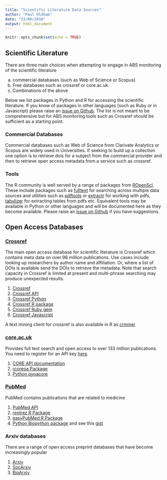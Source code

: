 ```yaml
---
title: "Scientific Literature Data Sources"
author: "Paul Oldham"
date: "23/06/2018"
output: html_document
---
```


```r
knitr::opts_chunk$set(echo = TRUE)
```

## Scientific Literature

There are three main choices when attempting to engage in ABS monitoring of the scientific literature

a) commercial databases (such as Web of Science or Scopus)
b) Free databases such as crossref or core.ac.uk
c) Combinations of the above

Below we list packages in Python and R for accessing the scientific literature. If you know of packages in other languages (such as Ruby or in Javascript) please raise an [issue on Github](https://github.com/poldham/abs_permits/issues). The list is not meant to be comprehensive but for ABS monitoring tools such as Crossref should be sufficient as a starting point. 

### Commercial Databases

Commercial databases such as Web of Science from Clarivate Analytics or Scopus are widely used in Universities. If seeking to build up a collection one option is to retrieve dois for a subject from the commercial provider and then to retrieve open access metadata from a service such as crossref. 

### Tools

The R community is well served by a range of packages from [ROpenSci](https://ropensci.org/packages/). These include packages such as [fulltext](https://github.com/ropensci/fulltext) for searching across multiple data sources and utilities such as [pdftools](https://github.com/ropensci/pdftools) or [extractr](https://github.com/ropensci/extractr) for working with pdfs, [tabulizer](https://github.com/ropensci/tabulizer) for extracting tables from pdfs etc. Equivalent tools may be available in Python or other languages and will be documented here as they become available. Please raise an [issue on Github](https://github.com/poldham/abs_permits/issues) if you have suggestions. 

## Open Access Databases

### [Crossref](https://www.crossref.org/)

The main open access database for scientific literature is Crossref which contains meta data on over 96 million publications. Use cases include looking up researchers by author name and affiliation. Or, where a list of DOIs is available send the DOIs to retrieve the metadata. Note that search capacity in Crossref is limited at present and multi-phrase searching may produce unexpected results.

1. [Crossref](https://www.crossref.org/)
1. [Crossref API](https://github.com/CrossRef/rest-api-doc)
3. [Crossref Python](https://github.com/sckott/habanero)
4. [Crossref R package](https://github.com/ropensci/rcrossref)
5. [Crossref Ruby gem](https://github.com/sckott/serrano)
6. [Crossref Javascript](https://github.com/ropensci/rcrossref)

A text mining client for crossref is also available in R as [crminer](https://github.com/ropenscilabs/crminer)

### [core.ac.uk](https://core.ac.uk/)

Provides full text search and open access to over 133 million publications. You need to register for an API key [here](https://core.ac.uk/api-keys/register).

1. [CORE API documentation](https://core.ac.uk/docs/)
2. [rcoreoa Package](https://github.com/ropensci/rcoreoa)
3. [Python pyoacore](https://github.com/oacore/pyoacore)

### [PubMed](https://www.ncbi.nlm.nih.gov/pubmed/)

PubMed contains publications that are related to medicine

1. [PubMed API](https://www.ncbi.nlm.nih.gov/pmc/tools/developers/)
2. [rentrez R Package](https://cran.r-project.org/web/packages/rentrez/index.html)
3. [easyPubMed R Package](https://cran.r-project.org/web/packages/easyPubMed/index.html)
4. [Python Biopython package](https://biopython.org/) and see this [gist](https://gist.github.com/bonzanini/5a4c39e4c02502a8451d)

### Arxiv databases

There are a range of open access preprint databases that have become increasingly popular

1. [Arxiv](https://arxiv.org/)
2. [SocArxiv](https://socopen.org/)
3. [BioArxiv](https://www.biorxiv.org/)
